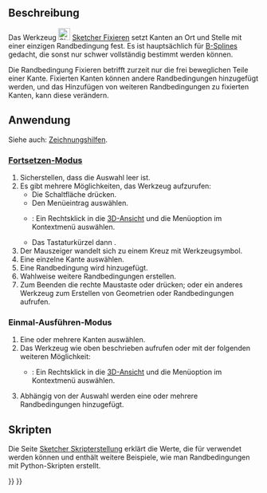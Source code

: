 <languages/>

{{Docnav/de
|[[Sketcher_ConstrainSymmetric/de|SymmetrieFestlegen]]
|[[Sketcher_ConstrainSnellsLaw/de|BrechungNachSnelliusFestlegen]]
|[[Sketcher_Workbench/de|Sketcher]]
|IconL=Constraint_Symmetric.svg
|IconR=Sketcher_ConstrainSnellsLaw.svg‎
|IconC=Workbench_Sketcher.svg
}}

{{GuiCommand/de
|Name=Sketcher ConstrainBlock
|Name/de=Sketcher Fixieren
|MenuLocation=Skizze → Sketcher-Randbedingungen → Fixieren
|Workbenches=[[Sketcher_Workbench/de|Sketcher]]
|Shortcut={{KEY|K}} {{KEY|B}}
|Version=0.17
|SeeAlso=[[Sketcher_ConstrainLock/de|Sketcher Sperren]]
}}

<span id="Description"></span>
==Beschreibung==

Das Werkzeug [[Image:Sketcher_ConstrainBlock.svg|24px]] [[Sketcher_ConstrainBlock/de|Sketcher Fixieren]] setzt Kanten an Ort und Stelle mit einer einzigen Randbedingung fest. Es ist hauptsächlich für [[Sketcher_CreateBSpline/de|B-Splines]] gedacht, die sonst  nur schwer vollständig bestimmt werden können.

Die Randbedingung Fixieren betrifft zurzeit nur die frei beweglichen Teile einer Kante. Fixierten Kanten können andere Randbedingungen hinzugefügt werden, und das Hinzufügen von weiteren Randbedingungen zu fixierten Kanten, kann diese verändern.

<span id="Usage"></span>
==Anwendung==

Siehe auch: [[Sketcher_Workbench/de#Zeichnungshilfen|Zeichnungshilfen]].

<span id="Continue_mode"></span>
===[[Sketcher_Workbench/de#Fortsetzen-Modi|Fortsetzen-Modus]]===

# Sicherstellen, dass die Auswahl leer ist.
# Es gibt mehrere Möglichkeiten, das Werkzeug aufzurufen:
#* Die Schaltfläche {{Button|[[Image:Sketcher_ConstrainBlock.svg|16px]] [[Sketcher_ConstrainBlock/de|Fixieren]]}} drücken.
#* Den Menüeintrag {{MenuCommand|Skizze → Sketcher-Randbedingungen → [[Image:Sketcher_ConstrainBlock.svg|16px]] Fixieren}} auswählen.
#* {{Version/de|1.0}}: Ein Rechtsklick in die [[3D_view/de|3D-Ansicht]] und die Menüoption {{MenuCommand|Festlegen → [[Image:Sketcher_ConstrainBlock.svg|16px]] Fixieren}} im Kontextmenü auswählen.
#* Das Tastaturkürzel {{KEY|K}} dann {{KEY|B}}.
# Der Mauszeiger wandelt sich zu einem Kreuz mit Werkzeugsymbol.
# Eine einzelne Kante auswählen.
# Eine Randbedingung wird hinzugefügt.
# Wahlweise weitere Randbedingungen erstellen.
# Zum Beenden die rechte Maustaste oder {{KEY|Esc}} drücken; oder ein anderes Werkzeug zum Erstellen von Geometrien oder Randbedingungen aufrufen.

<span id="Run-once_mode"></span>
===Einmal-Ausführen-Modus===

<div class="mw-translate-fuzzy">
# Eine oder mehrere Kanten auswählen.
# Das Werkzeug wie oben beschrieben aufrufen oder mit der folgenden weiteren Möglichkeit:
#* {{Version/de|1.0}}: Ein Rechtsklick in die [[3D_view/de|3D-Ansicht]] und die Menüoption {{MenuCommand|[[Image:Sketcher_ConstrainBlock.svg|16px]] Fixieren}} im Kontextmenü auswählen.
# Abhängig von der Auswahl werden eine oder mehrere Randbedingungen hinzugefügt.
</div>

<span id="Scripting"></span>
==Skripten==

{{Code|code=Sketch.addConstraint(Sketcher.Constraint('Block', Edge))}}

Die Seite [[Sketcher_scripting/de|Sketcher Skripterstellung]] erklärt die Werte, die für {{incode|Edge}} verwendet werden können und enthält weitere Beispiele, wie man Randbedingungen mit Python-Skripten erstellt.


{{Docnav/de
|[[Sketcher_ConstrainSymmetric/de|SymmetrieFestlegen]]
|[[Sketcher_ConstrainSnellsLaw/de|BrechungNachSnelliusFestlegen]]
|[[Sketcher_Workbench/de|Sketcher]]
|IconL=Constraint_Symmetric.svg
|IconR=Sketcher_ConstrainSnellsLaw.svg‎
|IconC=Workbench_Sketcher.svg
}}

{{Sketcher_Tools_navi{{#translation:}}}}
{{Userdocnavi{{#translation:}}}}